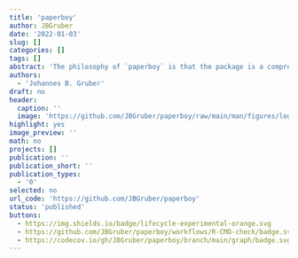 ```yaml
---
title: 'paperboy'
author: JBGruber
date: '2022-01-03'
slug: []
categories: []
tags: []
abstract: 'The philosophy of `paperboy` is that the package is a comprehensive collection of webscraping scripts for news media sites. Many data scientists and researchers write their own code when they have to retrieve news media content from websites. At the end of research projects, this code is often collecting digital dust on researchers hard drives instead of being made public for others to employ. paperboy offers writers of webscraping scripts a clear path to publish their code and earn co-authorship on the package. For users, the promise is simple: paperboy delivers news media data from many websites in a consistent format.'
authors:
  - 'Johannes B. Gruber'
draft: no
header:
  caption: ''
  image: 'https://github.com/JBGruber/paperboy/raw/main/man/figures/logo.svg'
highlight: yes
image_preview: ''
math: no
projects: []
publication: ''
publication_short: ''
publication_types:
  - '0'
selected: no
url_code: 'https://github.com/JBGruber/paperboy'
status: 'published'
buttons:
  - https://img.shields.io/badge/lifecycle-experimental-orange.svg
  - https://github.com/JBGruber/paperboy/workflows/R-CMD-check/badge.svg
  - https://codecov.io/gh/JBGruber/paperboy/branch/main/graph/badge.svg
---
```


